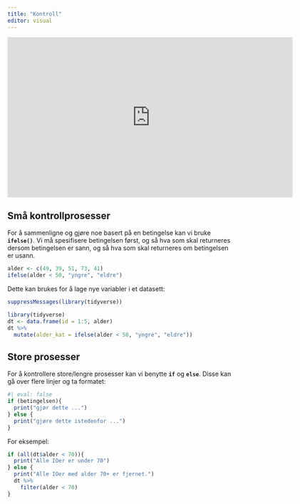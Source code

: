 ```yaml
---
title: "Kontroll"
editor: visual
---
```


<iframe src="https://ssbno.sharepoint.com/sites/S811/_layouts/15/embed.aspx?UniqueId=1b3a00bb-befe-415a-a660-c630247e1325&amp;embed=%7B%22ust%22%3Atrue%2C%22hv%22%3A%22CopyEmbedCode%22%7D&amp;referrer=StreamWebApp&amp;referrerScenario=EmbedDialog.Create" width="640" height="360" frameborder="0" scrolling="no" allowfullscreen title="if.mp4">

</iframe>

## Små kontrollprosesser

For å sammenligne og gjøre noe basert på en betingelse kan vi bruke **`ifelse()`**. Vi må spesifisere betingelsen først, og så hva som skal returneres dersom betingelsen er sann, og så hva som skal returneres om betingelsen er usann.

```r
alder <- c(49, 39, 51, 73, 41)
ifelse(alder < 50, "yngre", "eldre")
```

Dette kan brukes for å lage nye variabler i et datasett:

```r
suppressMessages(library(tidyverse))

```

```r
library(tidyverse)
dt <- data.frame(id = 1:5, alder)
dt %>%
  mutate(alder_kat = ifelse(alder < 50, "yngre", "eldre"))
```

## Store prosesser

For å kontrollere store/lengre prosesser kan vi benytte **`if`** og **`else`**. Disse kan gå over flere linjer og ta formatet:

```r
#| eval: false
if (betingelsen){
  print("gjør dette ...")
} else {
  print("gjøre dette istedenfor ...")
}
```

For eksempel:

```r
if (all(dt$alder < 70)){
  print("Alle IOer er under 70")
} else {
  print("Alle IOer med alder 70+ er fjernet.")
  dt %>% 
    filter(alder < 70)
}
```
